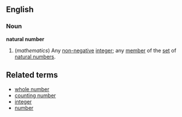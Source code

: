 == English ==
=== Noun ===
'''natural number'''

# (''mathematics'') Any [[non-negative]] [[integer]]; any [[member]] of the [[set]] of [[natural numbers]].

== Related terms ==
* [[whole number]]
* [[counting number]]
* [[integer]]
* [[number]]